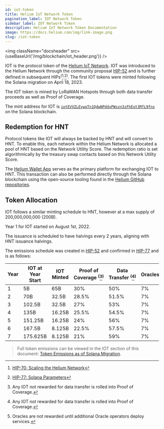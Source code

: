```yaml
---
id: iot-token
title: Helium IoT Network Token
pagination_label: IOT Network Token
sidebar_label: IOT Network Token
description: Helium IoT Network Token Documentation
image: https://docs.helium.com/img/link-image.png
slug: /iot-token
---
```



<img className="docsheader" src={useBaseUrl('/img/blockchain/iot_header.png')} />

IOT is the protocol token of the [Helium IoT Network][iot-network]. IOT was introduced to the Helium
Network through the community proposal [HIP-52][hip-52] and is further defined in subsequent
HIPs<sup>(</sup>[^1]<sup>,</sup>[^2]<sup>)</sup>. The first IOT tokens were minted following the
Solana migration on April 18, 2023.

[^1]: [HIP-70: Scaling the Helium Network][hip-70]
[^2]: [HIP-77: Solana Parameters][hip-77]

The IOT token is mined by LoRaWAN Hotspots through both data transfer proceeds as well as Proof of
Coverage.

The mint address for IOT is [`iotEVVZLEywoTn1QdwNPddxPWszn3zFhEot3MfL9fns`][iot-mint-address] on the
Solana blockchain.

## Redemption for HNT

Protocol tokens like IOT will always be backed by HNT and will convert to HNT. To enable this, each
network within the Helium Network is allocated a pool of HNT based on the Network Utility Score. The
redemption ratio is set algorithmically by the treasury swap contacts based on this Network Utility
Score.

The [Helium Wallet App][wallet-app] serves as the primary platform for exchanging IOT to HNT. This
transaction can also be performed directly through the Solana blockchain using the open-source
tooling found in the [Helium GitHub repositories][github].

## Token Allocation

IOT follows a similar minting schedule to HNT, however at a max supply of 200,000,000,000 (200B).

Year 1 for IOT started on August 1st, 2022.

The issuance is scheduled to have halvings every 2 years, aligning with HNT issuance halvings.

The emissions schedule was created in [HIP-52][hip-52-emisions] and confirmed in
[HIP-77][hip-77-emisions] and is as follows:

| Year | IOT at Year Start | IOT Minted | Proof of Coverage <sup>(</sup>[^3]<sup>)</sup> | Data Transfer <sup>(</sup>[^3]<sup>)</sup> | Oracles <sup>(</sup>[^4]<sup>)</sup> | Operations Fund | veHNT Stakes |
| ---- | ----------------- | ---------- | ---------------------------------------------- | ------------------------------------------ | ------------------------------------ | --------------- | ------------ |
| 1    | 5B                | 65B        | 30%                                            | 50%                                        | 7%                                   | 7%              | 6%           |
| 2    | 70B               | 32.5B      | 28.5%                                          | 51.5%                                      | 7%                                   | 7%              | 6%           |
| 3    | 102.5B            | 32.5B      | 27%                                            | 53%                                        | 7%                                   | 7%              | 6%           |
| 4    | 135B              | 16.25B     | 25.5%                                          | 54.5%                                      | 7%                                   | 7%              | 6%           |
| 5    | 151.25B           | 16.25B     | 24%                                            | 56%                                        | 7%                                   | 7%              | 6%           |
| 6    | 167.5B            | 8.125B     | 22.5%                                          | 57.5%                                      | 7%                                   | 7%              | 6%           |
| 7    | 175.625B          | 8.125B     | 21%                                            | 59%                                        | 7%                                   | 7%              | 6%           |

> Full token emissions can be viewed in the IOT section of this document: [Token Emissions as of
> Solana Migration][migration-emissions].

[^3]: Any IOT not rewarded for data transfer is rolled into Proof of Coverage.
[^4]: Oracles are not rewarded until additional Oracle operators deploy services.

[github]: https://github.com/helium
[hip-52-emisions]: https://github.com/helium/HIP/blob/main/0052-iot-dao.md#emissions-curve
[hip-52]: https://github.com/helium/HIP/blob/main/0052-iot-dao.md
[hip-70]: https://github.com/helium/HIP/blob/main/0070-scaling-helium.md
[hip-77-emisions]:
  https://github.com/helium/HIP/blob/main/0077-solana-parameters.md#emission-schedules
[hip-77]: https://github.com/helium/HIP/blob/main/0077-solana-parameters.md
[iot-mint-address]: https://explorer.solana.com/address/iotEVVZLEywoTn1QdwNPddxPWszn3zFhEot3MfL9fns
[iot-network]: /lorawan-on-helium
[migration-emissions]:
  https://github.com/helium/HIP/blob/main/HIP-solana-parameters/token-emissions-as-of-solana-migration.pdf
[wallet-app]: /helium-wallet-app
